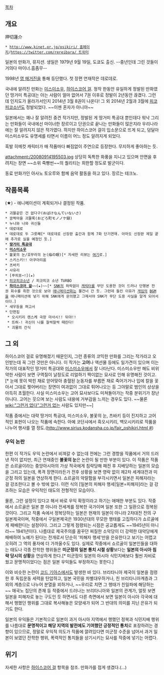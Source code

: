 [[목차]]
== 개요 ==
押切蓮介

 * [[http://www.kinet.or.jp/osikiri/ 홈페이지]]/[[https://twitter.com/rereibara/ 트위터]]

일본의 만화가, 뮤지션. 생일은 1979년 9월 19일, 도쿄도 출신. --중년인데 그린 것들이 거의다 마이너.흠좀무--

1998년 [[영 매거진]]을 통해 등단했다. 첫 장편 연재작은 데로데로.

국내에 알려진 만화는 [[미스미소우]], [[하이스코어 걸]]. 정작 한동안 유일하게 정발된 만화였던 땅거미 특공대는 아는 사람이 얼마 없어서 7권 이후로 정발이 2년동안 끊겼다. 그런데 인지도가 올라가서인지 2014년 3월 8권이 나온다! 그 외 2014년 2월과 3월에  [[피코피코소년]]도 정발되었다. ~~이젠 혼자가 아니야~~

일본에서는 꽤나 잘 알려진 중견 작가지만, 정발된 게 땅거미 특공대 뿐인데다 워낙 그리는 만화들이 국내에선 마이너한 장르이고 단권으로 끝나는 만화들이 많은지라 우리나라에는 잘 알려지지 않은 작가였다. 하지만 하이스코어 걸이 입소문으로 뜨게 되고, 덩달아 미스미소우도 유명세를 타면서 이름이 어느 정도 알려지게 되었다.

흑발 히메컷 캐릭터가 매 작품마다 빠짐없이 주연으로 등장한다. 무지하게 좋아하는 듯.

attachment:/20080914195503.jpg
상당히 독특한 화풍을 지니고 있으며 안면을 후려치는 장면 ~~소위 죽빵씬~~의 퀄리티는 희한할 정도로 발군이다.

동료 만화가인 아사노 토오루와 함께 음악 활동을 하고 있다. 장르는 테크노.
== 작품목록 ==
(★) - 애니메이션이 계획되거나 결정된 작품.

 * 괴물같은 건 없다구(おばけなんていないさ)
 * 깜짝마을 괴물록(おどろ町モノノケ録)
 * 누나와 나와 귀신들
 * 데로데로
 * 데로데로 두 그릇째[* 데로데로 신장판 출간과 함께 7화 단기연재. 아마도 신장판 제일 끝에 추가로 실을 예정인 듯.]
 * '''[[땅거미 특공대]]'''
 * '''[[미스미소우]]'''
 * 불꽃의 눈/호무라의 눈(焔の眼)[* 자세한 리뷰는 [http://waterlotus.egloos.com/3459702 여기]로.]
 * 스키스키!! 아쿠아리움
 * 츠바키
 * 사유리
 * [푸피포─!](★)
 * [[피코피코소년]] / 피코피코 소년 TURBO
 * '''[[하이스코어 걸]]'''~~(★)~~[* [[SNK]]의 허락없이 [[캐릭터]]를 무단 도용한 것이 드러나 단행본 전권 회수를 취한 것으로 보아 [[애니메이션]]화는 물건너 간 듯. 그런데 들킨 이유가 [[게임]]의 [[BGM]]을 애니메이션에 넣기 위해 SNK에게 문의했고 그제서야 SNK가 무단 도용 사실을 알게 되어서이다.]
 * 새우등을 펴고서
 * 단편집
  * 오시키리 렌스케 극장 마사시!! 뒤야!!
  * 뜨허-! 귀신이 나를 찰싹찰싹 때린다!
  * 괴물의 간식
== 그 외 ==
하이스코어 걸로 유명해졌기 때문인지, 그런 종류의 코믹한 만화를 그리는 작가라고 오인받는데 꼭 그런 것만은 아니다. 이 작가는 '''고어'''나 액션물 등에도 일가견이 있으며 이는 작가의 대표작인 땅거미 특공대와 [[미스미소우]]에서 잘 나타난다. 미스미소우만 해도 비위 약한 사람이 보면 구역질이 날정도로 리얼하기 짝이없는 묘사로 인해 유명해진 것이고.[* 눈에 못이 박힌 채로 얻어맞아 충혈된 눈동자를 부릅뜬 채로 죽어가거나 입에 칼을 꽂아서 그대로 찢어버리는 장면이 여과없이 그대로 튀어나오는 등 그야말로 범인의 상상을 아득히 초월한다. 사실 미스미소우는 고어 묘사보다도 미쳐돌아가는 작중 분위기가 장난아니다. 고어는 웃으며 보는 사람도 내용에 거부감을 느끼는 경우도 있다. ~~물론 [[wiki:"그런거 없다"그런거 없는]] 사람도 있지만~~]

작품 중에서는 대략 땅거미 특공대, 미스미소우, 불꽃의 눈, 츠바키 등이 진지하고 고어적인 표현이 나오는 작품에 속한다. 아예 코단샤에서 흑오시키리, 백오시키리로 작품을 나누어 행사를 열 정도.([[http://www.sirius.kodansha.co.jp/fair_oshikiri.html #]])
=== 우익 논란 ===
한편 이 작가도 우익 논란에서 비껴갈 수 없는데 전에는 그런 경향을 작품에서 거의 드러낸 적이 없지만, 최근 연재중인 '''불꽃의 눈'''은 논란이 될 만한 부분이 있다. 이 작품은 작품은 쇼르골이라는 중앙아시아의 가상 적국에게 침략당해 패전 후 지배당하는 일본의 모습을 그리고 있는데, 폭격 장면이라든가 전후 상황을 보면 영락 없이 제2차 세계대전과 미 군정 하의 일본을 연상하게 한다. 쇼르골의 악랄함을 부각시키면서 일본은 피해자라는 걸 강조한다고 볼 수 밖에 없다. 이런 식의 [일본의 피해자 행세|일본=피해자]라는 걸 강조하는 모습은 우익적인 태도의 전형적인 모습이다.

물론, 그런 설정이 있다고 해서 바로 우익 확정이라고 하기는 애매한 부분도 있다. 작중에서 쇼르골은 일본 뿐 아니라 전세계를 정복한 국가이며 일본 또한 그 일환으로 정복된 것이다. 그리고 작품 속에서 정복당하는 일본은 현재의 일본이 아니라 2차대전 전의 구일본제국이며, 작중에서 구일본제국은 1930년대의 무모한 행태를 고집하다가 쇼르골에게 패배한다는 설정이다. 그리고 그렇게 점령되는 시점은 공교롭게도 ~~1945년이 아니라~~ 1941년이다. 나름대로 제국주의를 꿈꾸던 찌질한 소악당이 더 강력한 대악당에게 패배하여 노예가 된다는 전개로서 단순히 '피해자 행세'만을 은유한다고 보기는 어렵고 오히려 그 역의 풍자에 더 가까울수도 있다. 실제로 작중에서 쇼르골이 일본인들을 대하는 태도나 각종 잔학한 행위들은 '''미군정의 일본 통치 시절 상황'''보다는 '''일본의 아시아 침략 당시의 상황'''을 연상하게 한다.[* 미군정이 일본의 아시아 식민지배보다 훨씬 자비로웠고 문명적이었다는 점은 일본 우익들도 부정하지는 못한다.]

이와 비슷한 논란이 [[코드 기아스]]에서도 발생한 바 있다. 브리타니아 제국이 일본을 점령한 후 독립운동 세력을 탄압하고, 일본 국민을 차별대우하거나, 친 브리타니아계층과 그 외의 계층으로 나누어 분열을 꾀하거나, ~~우리로 치면 그 행태가 친일파에 해당하는~~ 매국노 집단의 존재 등 작중에서 드러나는 브리타니아와 일본의 관계가, 얼핏 보면 일본을 피해자로 놓는 구도인 듯 하면서도 다른 측면에서 보면 일본이 아시아 각국에 대해서 행했던 행위를 그대로 복사해놓은 모양새가 되어 그 반대의 의미를 지닌 은유가 되기도 한다.

일본의 우익들은 기본적으로 일본이 과거 아시아 지역에서 행했던 정복과 식민지배 행위를 나름대로 '''문명적이고 해당 지역의 발전에도 기여했던 긍정적인 통치'''로 포장하려는 경향이 있으므로, 정말로 우익적 의도가 작품에 깔려있다면 미군정 수준을 넘어서 과거 일본이 보였던 잔학한 행위, 폭력적인 통치들을 상기시키는 묘사를 작중에 넣기는 어렵다.

== 위기 ==

자세한 사항은 [[하이스코어 걸]] 항목을 참조. 만화가를 접게 생겼다.(...)
